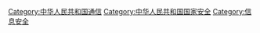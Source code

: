 [[Category:中华人民共和国通信|Category:中华人民共和国通信]]
[[Category:中华人民共和国国家安全|Category:中华人民共和国国家安全]]
[[Category:信息安全|Category:信息安全]]